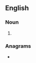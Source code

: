 ==English==

===Noun===
{{head|en|noun form}}

# {{plural of|guilder|lang=en}}

===Anagrams===
* {{anagrams|en|a=degilrsu|regulids|sludgier}}